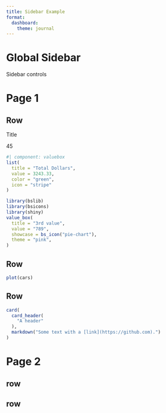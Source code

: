 ```yaml
---
title: Sidebar Example
format: 
  dashboard:
    theme: journal
---
```



Global Sidebar {.sidebar width=200}
==================================

Sidebar controls


Page 1
==================================


## Row 

:::{.valuebox icon="facebook"}

Title

45

:::

```r
#| component: valuebox
list(
  title = "Total Dollars",
  value = 3243.33,
  color = "green",
  icon = "stripe"
)
```

```r
library(bslib)
library(bsicons)
library(shiny)
value_box(
  title = "3rd value",
  value = "789",
  showcase = bs_icon("pie-chart"),
  theme = "pink",
)
```

## Row

```r
plot(cars)
```

## Row

```r
card(
  card_header(
    "A header"
  ),
  markdown("Some text with a [link](https://github.com).")
)
```



Page 2 {orientation="rows"}
==================================

## row

## row



